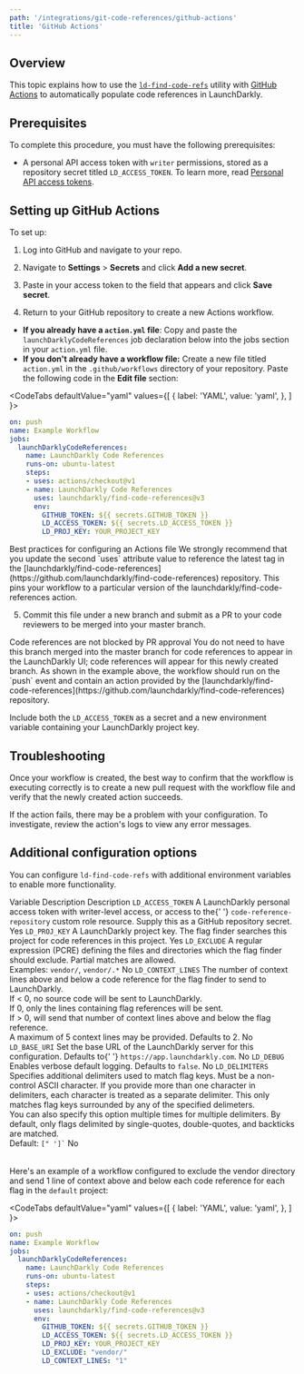 ```yaml
---
path: '/integrations/git-code-references/github-actions'
title: 'GitHub Actions'
---
```


## Overview

This topic explains how to use the [`ld-find-code-refs`](https://github.com/launchdarkly/ld-find-code-refs/) utility with [GitHub Actions](https://github.com/features/actions) to automatically populate code references in LaunchDarkly.

## Prerequisites

To complete this procedure, you must have the following prerequisites:

- A personal API access token with `writer` permissions, stored as a repository secret titled `LD_ACCESS_TOKEN`. To learn more, read [Personal API access tokens](./api-access-tokens).

## Setting up GitHub Actions

To set up:

1. Log into GitHub and navigate to your repo.
2. Navigate to **Settings** > **Secrets** and click **Add a new secret**.
3. Paste in your access token to the field that appears and click **Save secret**.

4. Return to your GitHub repository to create a new Actions workflow. 
 * **If you already have a `action.yml` file**: Copy and paste the `launchDarklyCodeReferences` job declaration below into the jobs section in your `action.yml` file. 
 * **If you don't already have a workflow file:** Create a new file titled `action.yml` in the `.github/workflows` directory of your repository. Paste the following code in the **Edit file** section:

<CodeTabs
 defaultValue="yaml"
 values={[
   { label: 'YAML', value: 'yaml', },
 ]
}>
<CodeTabItem value="yaml">

```yaml
on: push
name: Example Workflow
jobs:
  launchDarklyCodeReferences:
    name: LaunchDarkly Code References
    runs-on: ubuntu-latest
    steps:
    - uses: actions/checkout@v1
    - name: LaunchDarkly Code References
      uses: launchdarkly/find-code-references@v3
      env:
        GITHUB_TOKEN: ${{ secrets.GITHUB_TOKEN }}
        LD_ACCESS_TOKEN: ${{ secrets.LD_ACCESS_TOKEN }}
        LD_PROJ_KEY: YOUR_PROJECT_KEY
```

</CodeTabItem>
</CodeTabs>

<Callout intent="info">
  <CalloutTitle>Best practices for configuring an Actions file</CalloutTitle>
  <CalloutDescription>
    We strongly recommend that you update the second `uses` attribute value to reference the latest tag in the
    [launchdarkly/find-code-references](https://github.com/launchdarkly/find-code-references) repository. This pins your
    workflow to a particular version of the launchdarkly/find-code-references action.
  </CalloutDescription>
</Callout>

5. Commit this file under a new branch and submit as a PR to your code reviewers to be merged into your master branch.

<Callout intent="info">
  <CalloutTitle>Code references are not blocked by PR approval</CalloutTitle>
  <CalloutDescription>
    You do not need to have this branch merged into the master branch for code references to appear in the LaunchDarkly
    UI; code references will appear for this newly created branch.
  </CalloutDescription>
</Callout>
As shown in the example above, the workflow should run on the `push` event and contain an action provided by the [launchdarkly/find-code-references](https://github.com/launchdarkly/find-code-references) repository.

Include both the `LD_ACCESS_TOKEN` as a secret and a new environment variable containing your LaunchDarkly project key.

## Troubleshooting

Once your workflow is created, the best way to confirm that the workflow is executing correctly is to create a new pull request with the workflow file and verify that the newly created action succeeds.

If the action fails, there may be a problem with your configuration. To investigate, review the action's logs to view any error messages.

## Additional configuration options

You can configure `ld-find-code-refs` with additional environment variables to enable more functionality.

<Table>
  <TableHeader>
    <TableHeadCell>Variable</TableHeadCell>
    <TableHeadCell>Description</TableHeadCell>
    <TableHeadCell>Description</TableHeadCell>
  </TableHeader>
  <TableBody>
    <TableRow>
      <TableCell>
        <code>LD_ACCESS_TOKEN</code>
      </TableCell>
      <TableCell>
        A LaunchDarkly personal access token with writer-level access, or access to the{' '}
        <code>code-reference-repository</code> custom role resource. Supply this as a GitHub repository secret.
      </TableCell>
      <TableCell>Yes</TableCell>
    </TableRow>
    <TableRow>
      <TableCell>
        <code>LD_PROJ_KEY</code>
      </TableCell>
      <TableCell>
        A LaunchDarkly project key. The flag finder searches this project for code references in this project.
      </TableCell>
      <TableCell>Yes</TableCell>
    </TableRow>
    <TableRow>
      <TableCell>
        <code>LD_EXCLUDE</code>
      </TableCell>
      <TableCell>
        A regular expression (PCRE) defining the files and directories which the flag finder should exclude. Partial
        matches are allowed.
        <br />
        Examples: <code>vendor/</code>, <code>vendor/.*</code>
      </TableCell>
      <TableCell>No</TableCell>
    </TableRow>
    <TableRow>
      <TableCell>
        <code>LD_CONTEXT_LINES</code>
      </TableCell>
      <TableCell>
        The number of context lines above and below a code reference for the flag finder to send to LaunchDarkly.
        <br />
        If &lt; 0, no source code will be sent to LaunchDarkly.
        <br />
        If 0, only the lines containing flag references will be sent.
        <br />
        If &gt; 0, will send that number of context lines above and below the flag reference.
        <br />A maximum of 5 context lines may be provided. Defaults to 2.
      </TableCell>
      <TableCell>No</TableCell>
    </TableRow>
    <TableRow>
      <TableCell>
        <code>LD_BASE_URI</code>
      </TableCell>
      <TableCell>
        Set the base URL of the LaunchDarkly server for this configuration. Defaults to{' '}
        <code>https://app.launchdarkly.com</code>.
      </TableCell>
      <TableCell>No</TableCell>
    </TableRow>
    <TableRow>
      <TableCell>
        <code>LD_DEBUG</code>
      </TableCell>
      <TableCell>
        Enables verbose default logging. Defaults to <code>false</code>.
      </TableCell>
      <TableCell>No</TableCell>
    </TableRow>
    <TableRow>
      <TableCell>
        <code>LD_DELIMITERS</code>
      </TableCell>
      <TableCell>
        Specifies additional delimiters used to match flag keys. Must be a non-control ASCII character. If you provide
        more than one character in delimiters, each character is treated as a separate delimiter. This only matches flag
        keys surrounded by any of the specified delimeters.
        <br />
        You can also specify this option multiple times for multiple delimiters. By default, only flags delimited by
        single-quotes, double-quotes, and backticks are matched.
        <br />
        Default: <code>[" ']`</code>
      </TableCell>
      <TableCell>No</TableCell>
    </TableRow>
  </TableBody>
</Table>

Here's an example of a workflow configured to exclude the vendor directory and send 1 line of context above and below each code reference for each flag in the `default` project:

<CodeTabs
 defaultValue="yaml"
 values={[
   { label: 'YAML', value: 'yaml', },
 ]
}>
<CodeTabItem value="yaml">

```yaml
on: push
name: Example Workflow
jobs:
  launchDarklyCodeReferences:
    name: LaunchDarkly Code References
    runs-on: ubuntu-latest
    steps:
    - uses: actions/checkout@v1
    - name: LaunchDarkly Code References
      uses: launchdarkly/find-code-references@v3
      env:
        GITHUB_TOKEN: ${{ secrets.GITHUB_TOKEN }}
        LD_ACCESS_TOKEN: ${{ secrets.LD_ACCESS_TOKEN }}
        LD_PROJ_KEY: YOUR_PROJECT_KEY
        LD_EXCLUDE: "vendor/"
        LD_CONTEXT_LINES: "1"
```

</CodeTabItem>
</CodeTabs>

